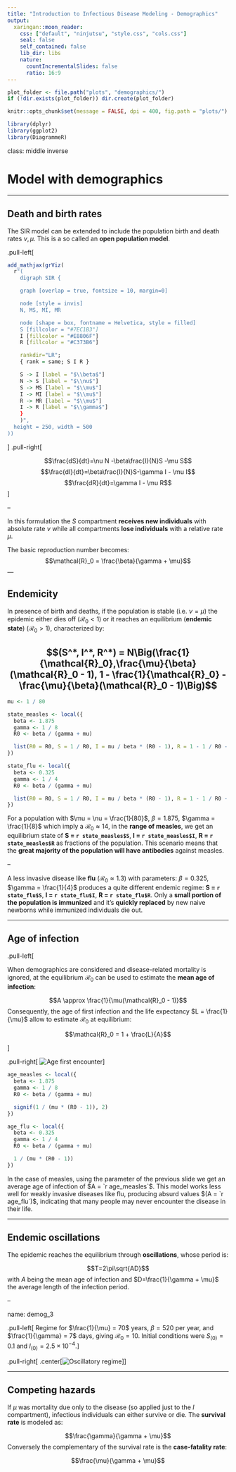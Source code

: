 ```yaml
---
title: "Introduction to Infectious Disease Modeling - Demographics"
output:
  xaringan::moon_reader:
    css: ["default", "ninjutsu", "style.css", "cols.css"]
    seal: false
    self_contained: false
    lib_dir: libs
    nature:
      countIncrementalSlides: false
      ratio: 16:9
---
```


```r
plot_folder <- file.path("plots", "demographics/")
if (!dir.exists(plot_folder)) dir.create(plot_folder)

knitr::opts_chunk$set(message = FALSE, dpi = 400, fig.path = "plots/")

library(dplyr)
library(ggplot2)
library(DiagrammeR)
```

class: middle inverse

# Model with demographics

---

## Death and birth rates

The SIR model can be extended to include the population birth and death rates $\nu, \mu$.
This is a so called an **open population model**.

.pull-left[

```r
add_mathjax(grViz(
  r"(
    digraph SIR {

    graph [overlap = true, fontsize = 10, margin=0]

    node [style = invis]
    N, MS, MI, MR

    node [shape = box, fontname = Helvetica, style = filled]
    S [fillcolor = "#7EC1B3"]
    I [fillcolor = "#E8806F"]
    R [fillcolor = "#C373B6"]

    rankdir="LR";
    { rank = same; S I R }

    S -> I [label = "$\\beta$"]
    N -> S [label = "$\\nu$"]
    S -> MS [label = "$\\mu$"]
    I -> MI [label = "$\\mu$"]
    R -> MR [label = "$\\mu$"]
    I -> R [label = "$\\gamma$"]
    }
    )",
  height = 250, width = 500
))
```
]
.pull-right[

$$\frac{dS}{dt}=\nu N -\beta\frac{I}{N}S -\mu S$$
$$\frac{dI}{dt}=\beta\frac{I}{N}S-\gamma I - \mu I$$
$$\frac{dR}{dt}=\gamma I - \mu R$$
]

--

In this formulation the $S$ compartment **receives new individuals** with absolute rate $\nu$ while all compartments **lose individuals** with a relative rate $\mu$.

The basic reproduction number becomes:
$$\mathcal{R}_0 = \frac{\beta}{\gamma + \mu}$$
---

## Endemicity


In presence of birth and deaths, if the population is stable (i.e. $\nu = \mu$)
the epidemic either dies off $(\mathcal{R}_0 < 1)$ or it reaches an equilibrium (**endemic state**) $(\mathcal{R}_0 > 1)$, characterized by:

$$(S^*, I^*, R^*) = N\Big(\frac{1}{\mathcal{R}_0},\frac{\mu}{\beta}(\mathcal{R}_0 - 1), 1 - \frac{1}{\mathcal{R}_0} - \frac{\mu}{\beta}(\mathcal{R}_0 - 1)\Big)$$
--

```r
mu <- 1 / 80

state_measles <- local({
  beta <- 1.875
  gamma <- 1 / 8
  R0 <- beta / (gamma + mu)

  list(R0 = R0, S = 1 / R0, I = mu / beta * (R0 - 1), R = 1 - 1 / R0 - mu / beta * (R0 - 1)) %>% lapply(\(x) paste0(signif(x * 100, 3), "%"))
})

state_flu <- local({
  beta <- 0.325
  gamma <- 1 / 4
  R0 <- beta / (gamma + mu)

  list(R0 = R0, S = 1 / R0, I = mu / beta * (R0 - 1), R = 1 - 1 / R0 - mu / beta * (R0 - 1)) %>% lapply(\(x) paste0(signif(x * 100, 3), "%"))
})
```


For a population with $\mu = \nu = \frac{1}{80}$, $\beta = 1.875$, $\gamma = \frac{1}{8}$ which imply a  $\mathcal{R}_0 \approx 14$, in the **range of measles**, we get an equilibrium state of **S = `r state_measles$S`**, **I = `r state_measles$I`**, **R = `r state_measles$R`** as fractions of the population. This scenario means that the **great majority of the population will have antibodies** against measles.

--

A less invasive disease like **flu** $(\mathcal{R}_0 \approx 1.3)$ with parameters: $\beta = 0.325$, $\gamma = \frac{1}{4}$ produces a quite different endemic regime: **S = `r state_flu$S`**, **I = `r state_flu$I`**, **R = `r state_flu$R`**. Only a **small portion of the population is immunized** and it's **quickly replaced** by new naive newborns while immunized individuals die out.

---

## Age of infection

.pull-left[

When demographics are considered and disease-related mortality is ignored, at the equilibrium $\mathcal{R}_0$ can be used to estimate the **mean age of infection**:

$$A \approx \frac{1}{\mu(\mathcal{R}_0 - 1)}$$
Consequently, the age of first infection and the life expectancy $L = \frac{1}{\mu}$
allow to estimate $\mathcal{R}_0$ at equilibrium:

$$\mathcal{R}_0 = 1 + \frac{L}{A}$$

]

.pull-right[
![Age first encounter](img/Mean_age.png)
]

```r

age_measles <- local({
  beta <- 1.875
  gamma <- 1 / 8
  R0 <- beta / (gamma + mu)

  signif(1 / (mu * (R0 - 1)), 2)
})

age_flu <- local({
  beta <- 0.325
  gamma <- 1 / 4
  R0 <- beta / (gamma + mu)

  1 / (mu * (R0 - 1))
})
```


In the case of measles, using the parameter of the previous slide we get an average age of infection of $A = `r age_measles`$. This model works less well for weakly invasive diseases like flu, producing absurd values $(A = `r age_flu`)$, indicating that many people may never encounter the disease in their life.

---

## Endemic oscillations

The epidemic reaches the equilibrium through **oscillations**, whose period is:

$$T=2\pi\sqrt{AD}$$
with $A$ being the mean age of infection and $D=\frac{1}{\gamma + \mu}$ the average length of the infection period.

--

name: demog_3

.pull-left[
Regime for $\frac{1}{\mu} = 70$ years, $\beta = 520$ per year, and $\frac{1}{\gamma} = 7$ days, giving $\mathcal{R}_0 = 10$. Initial conditions were $S_{(0)} = 0.1$ and $I_{(0)} = 2.5 \times 10^{-4}$.
]

.pull-right[
.center[![Oscillatory regime](img/oscillation.png)]
]

---

## Competing hazards

If $\mu$ was mortality due only to the disease (so applied just to the $I$ compartment), infectious individuals can either survive or die. The **survival rate** is modeled as:

$$\frac{\gamma}{\gamma + \mu}$$
Conversely the complementary of the survival rate is the **case-fatality rate**:

$$\frac{\mu}{\gamma + \mu}$$

<!-- ---

name: demog_sum

## Summary

.blockquote[
The basic reproductive number is **lower when considering demographics** due to the **natural death of infected individuals**.
]
<br>
.blockquote[
In presence of demographics the epidemic **reaches an equilibrium** through an **oscillatory dynamic** of the infection prevalence.
]
<br>
.blockquote[
The age of first encounter with the disease **decreases with $\mathcal{R}_0$** while the number of seropositives **increases**.
]
<br>
.blockquote[
$\mathcal{R}_0$ can be estimated through the **age of first encounter and the life expectancy** once the epidemic equilibrium is reached
] -->

